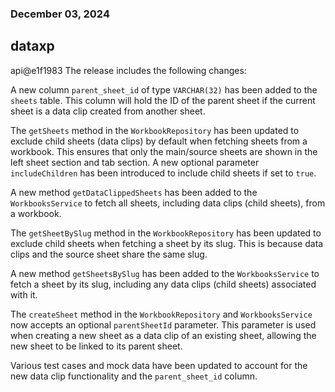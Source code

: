 ### December 03, 2024
## dataxp

api@e1f1983
The release includes the following changes:

A new column `parent_sheet_id` of type `VARCHAR(32)` has been added to the `sheets` table. This column will hold the ID of the parent sheet if the current sheet is a data clip created from another sheet.

The `getSheets` method in the `WorkbookRepository` has been updated to exclude child sheets (data clips) by default when fetching sheets from a workbook. This ensures that only the main/source sheets are shown in the left sheet section and tab section. A new optional parameter `includeChildren` has been introduced to include child sheets if set to `true`.

A new method `getDataClippedSheets` has been added to the `WorkbooksService` to fetch all sheets, including data clips (child sheets), from a workbook.

The `getSheetBySlug` method in the `WorkbookRepository` has been updated to exclude child sheets when fetching a sheet by its slug. This is because data clips and the source sheet share the same slug.

A new method `getSheetsBySlug` has been added to the `WorkbooksService` to fetch a sheet by its slug, including any data clips (child sheets) associated with it.

The `createSheet` method in the `WorkbookRepository` and `WorkbooksService` now accepts an optional `parentSheetId` parameter. This parameter is used when creating a new sheet as a data clip of an existing sheet, allowing the new sheet to be linked to its parent sheet.

Various test cases and mock data have been updated to account for the new data clip functionality and the `parent_sheet_id` column.